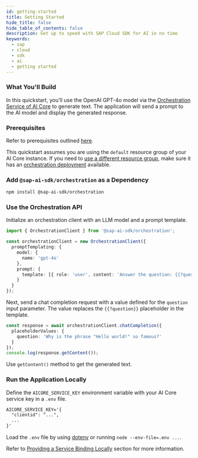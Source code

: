 ```yaml
---
id: getting-started
title: Getting Started
hide_title: false
hide_table_of_contents: false
description: Get up to speed with SAP Cloud SDK for AI in no time
keywords:
  - sap
  - cloud
  - sdk
  - ai
  - getting started
---
```


### What You'll Build

In this quickstart, you'll use the OpenAI GPT-4o model via the [Orchestration Service of AI Core](https://help.sap.com/docs/sap-ai-core/sap-ai-core-service-guide/orchestration) to generate text.
The application will send a prompt to the AI model and display the generated response.

### Prerequisites

Refer to prerequisites outlined [here](./overview-cloud-sdk-for-ai-js#prerequisites).

This quickstart assumes you are using the `default` resource group of your AI Core instance.
If you need to [use a different resource group](orchestration/chat-completion#custom-resource-group), make sure it has an [orchestration deployment](https://help.sap.com/docs/sap-ai-core/sap-ai-core-service-guide/create-deployment-for-orchestration) available.

### Add `@sap-ai-sdk/orchestration` as a Dependency

```bash
npm install @sap-ai-sdk/orchestration
```

### Use the Orchestration API

Initialize an orchestration client with an LLM model and a prompt template.

```ts
import { OrchestrationClient } from '@sap-ai-sdk/orchestration';

const orchestrationClient = new OrchestrationClient({
  promptTemplating: {
    model: {
      name: 'gpt-4o'
    },
    prompt: {
      template: [{ role: 'user', content: 'Answer the question: {{?question}}' }]
    }
  }
});
```

Next, send a chat completion request with a value defined for the `question` input parameter.
The value replaces the `{{?question}}` placeholder in the template.

```ts
const response = await orchestrationClient.chatCompletion({
  placeholderValues: {
    question: 'Why is the phrase "Hello world!" so famous?'
  }
});
console.log(response.getContent());
```

Use `getContent()` method to get the generated text.

### Run the Application Locally

Define the `AICORE_SERVICE_KEY` environment variable with your AI Core service key in a `.env` file.

```txt
AICORE_SERVICE_KEY='{
  "clientid": "...",
  ...
}'
```

Load the `.env` file by using [dotenv](https://www.npmjs.com/package/dotenv) or running `node --env-file=.env ...`.

Refer to [Providing a Service Binding Locally](connecting-to-ai-core#providing-a-service-binding-locally) section for more information.
